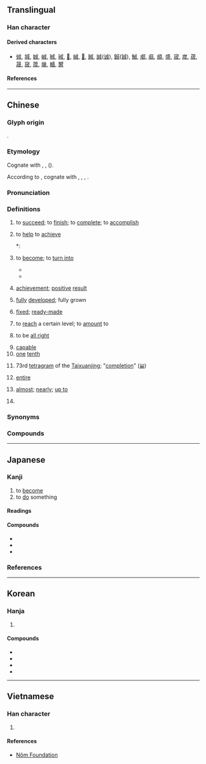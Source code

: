 {{also|戉}}
{{character info}}
{{character info|0x2F8B2}}
==Translingual==
{{stroke order|type=animate}}

===Han character===
{{Han char|rn=62|rad=戈|as=03|sn=6|four=53200|canj=IHS|ids=⿵戊𠃌}}

====Derived characters====
* [[𠉛]], [[城]], [[娍]], [[峸]], [[晠]], [[珹]], [[𥓉]], [[絾]], [[𢧚]], [[臹]], [[誠]]([[诚]]), [[鋮]]([[铖]]), [[鯎]], [[郕]], [[㼩]], [[䫆]], [[盛]], [[宬]], [[𡷫]], [[荿]], [[晟]], [[窚]], [[筬]], [[㡬]], [[𣚺]], [[膥]]

====References====
{{Han ref|kx=0411.110|dkj=11542|dj=0752.170|hdz=21399.010|uh=6210|ud=25104|bh=A6A8|bd=42664}}
{{Han ref|uh=2F8B2}}

----

==Chinese==
{{zh-forms|alt=𢦩}}

===Glyph origin===
{{Han etyl}}
{{Han compound|戊|丁|c1=s|c2=p|ls=psc}}.

===Etymology===
Cognate with {{och-l|盛|id=1|to hold with a receptacle}}, {{och-l|城|city wall; city}}, {{och-l|盛|id=2|abundant; flourishing}} ({{zh-ref|Schuessler, 2007}}).

According to {{zh-ref|Bodman (1980)}}, cognate with {{cog|bo|གྱང༌||wall}}, {{cog|bo|འགེངས་པ||to fill}}, {{cog|bo|བཀང༌||to fill to the brim}},  {{cog|bo|སྐོང་བ||to fulfill}}.

===Pronunciation===
{{zh-pron
|m=chéng,er=y
|m_note=chéngr - "one tenth"
|m-s=cen2
|c=sing4,seng4,cing4
|c_note=sing4 - literary; seng4 - vernacular; cing4 - rare (e.g. {{zh-l|*成數}})
|c-t=sen3,siang3
|c-t_note=sen3 - literary; siang3 - vernacular
|g=sang4/cang2
|h=pfs=sṳ̀n/sàng;gd=sen2/sang2
|h_note=sṳ̀n/sen2 - literary; sàng/sang2 - vernacular
|j=ceng1
|mb=chěng/iǎng
|md=sìng/siàng/chiàng
|md_note=chiàng - vernacular ("to help complete"); siàng - vernacular ("approximate number, post-verbal complement"); sìng - literary
|mn=ml,jj,tw:chhiâⁿ/ml,jj,tw:chiâⁿ/siâⁿ/ml,jj,tw:sêng
|mn_note=chhiâⁿ - vernacular in 成格 ; chiâⁿ - vernacular ("almost", "to become"); siâⁿ - vernacular ("one tenth"); sêng - literary
|mn-t=cian5/zian5/sian5/sêng5
|mn-t_note=cian5, zian5, sian5 - vernacular; sêng5 - literary
|w=3zen
|x=chen2
|ma=y
|mc=y
|oc=y
|cat=a,n,pn,c:adv
}}

===Definitions===
{{zh-hanzi}}

# to [[succeed]]; to [[finish]]; to [[complete]]; to [[accomplish]]
#: {{zh-x|大功告成|(of a project, work, etc.) to be completed}}
#: {{zh-x|沒有 錢 什麼 事情 都 辦 不 成。|Without money nothing can be done.}}
#: {{zh-x|這 種 人 成 不了{liǎo} 大事 的。|These people are not able to accomplish anything significant.}}
# to [[help]] to [[achieve]]
#: {{zh-x|成全|to help (somebody) succeed}}
#*: {{zh-x|子 曰：「君子 成.人.之.美，不 成 人 之 惡{è}。小人 反 是。」|The Master said, "The superior man seeks to '''perfect''' the admirable qualities of men, and does not seek to '''perfect''' their bad qualities. The mean man does the opposite of this."|ref=Analects}}
# to [[become]]; to [[turn into]]
#: {{zh-x|衰變 成 鉛 @206|decay '''into''' <sup>206</sup>Pb}}
#: {{zh-x|兩 人 成 了 朋友。|The two '''became''' friends.}}
#: {{zh-x|我們 要 把 學生 培養 成 有 理想、有 道德、有 文化 的 人。|We have to nurture students '''into''' people with ideals, morals and education.}}
#* {{zh-x|即食麵 係 將 麵 壓 成 一塊。|Instant noodles are noodles compressed '''into''' a slab.|C|ref='''2010''', ''Cantonese Wikipedia'', [[w:zh-yue:即食麪|即食麪]]}}
#* {{zh-x|沙士{si6-2}（「士」讀 成 第二 聲）|"{{m|zh|沙士}}" (with {{m|zh|士}} read '''in'''/'''as''' the second tone)|C|ref='''2007''', ''Cantonese Wikipedia'', [[w:zh-yue:沙士|沙士]]}}
#: {{zh-x|你 搵工 搵 成{seng4} 點 呀？|How's the job hunting going?|C}}
#: {{zh-x|琴日 個 蛋糕 整 成{seng4} 點 呀？|How did the cake from yesterday go?|C}}
# [[achievement]]; [[positive]] [[result]]
#: {{zh-x|守成|to maintain the achievements of one's predecessors}}
#: {{zh-x|坐享其成|to sit idle and enjoy the '''fruits''' of others' work}}
# {{lb|zh|in compounds}} [[fully]] [[developed]]; fully grown
#: {{zh-x|成人|adult}}
#: {{zh-x|成蟲|imago}}
# [[fixed]]; [[ready-made]]
#: {{zh-x|成語|chengyu (a certain kind of Chinese set phrase)}}
#: {{zh-x|成見|preconceived idea; preconception}}
#: {{zh-x|成衣|ready-made clothes}}
# to [[reach]] a certain level; to [[amount]] to
#: {{zh-x|成批 購買|to buy in batches}}
#: {{zh-x|成千上萬|by the thousands and tens of thousands}}
#: {{zh-x|成雙成對|forming pairs}}
# to be [[all right]]
#: {{zh-x|你 不 去 可 不 成。|No, you must go.}}
# [[capable]]
# [[one]] [[tenth]]
#: {{zh-x|三 成|three '''tenths''' (30%)}}
#: {{zh-x|五 成 半|5.5 '''tenths''' (55%)|C}}
#: {{zh-x|八 成 九|8.9 '''tenths''' (89%)}}
# 73rd [[tetragram]] of the [[Taixuanjing]]; "[[completion]]" ([[𝍎]])
# {{lb|zh|Cantonese}} [[entire]]
#: {{zh-x|成{seng4} 塊 肉|'''entire''' piece of meat|C}}
#: {{zh-x|成{seng4} 隻 狗 噉|'''entirely''' like a dog|C}}
#: {{zh-x|成{seng4} 件 事|the '''entire''' matter|C}}
# {{lb|zh|Cantonese}}{{lb|zh|Taiwan Hokkien}} [[almost]]; [[nearly]]; [[up to]]
#: {{zh-x|高 咗 成{seng4} 四 寸|grew '''almost''' four inches|C}}
#: {{zh-x|成{seng4} 一 點鐘 仲 唔 返屋企|'''nearly''' 1 o'clock, yet they won't return home|C|ref={{l|zh||開放詞典}} [Kaifang Cidian]}}
# {{surname|zh}}

===Synonyms===
{{zh-dial|整}}

===Compounds===
{{zh-der|成案|成百|成敗|成幫結夥|成倍|成本|成本會計|成才|成材|成材林|成蟲|成典|成丁|成堆|成對|成法|成方|成方兒|成分|成份|成風|成個兒|成功|成規|成果|成婚|成活|成績|成家|成家立業|成見|成交|成就|成立|成例|成殮|成林|成龍配套|成眠|成名|成名成家|成命|成年|成年累月|成批|成癖|成品|成品糧|成氣候|成器|成千上萬|成親|成全|成群|成人|成人教育|成人之美|成仁|成色|成式|成事|成事不足，敗事有餘|成書|成熟|成數|成雙|成說|成訟|成算|成套|成天|成為|成文|成文法|成問題|成想|成效|成心|成行|成形|成型|成性|成宿|成藥|成也蕭何，敗也蕭何|成夜|成衣|成議|成因|成陰|成癮|成語|成員|成約|成災|成章|成則為王，敗則為賊|成長|成竹在胸|成總兒|勞成|形成層|匠成|加成|合成詞|八成|功成|不成材|慶成|不成文|偶成|不成才|學成|七八成|九成宮|了不成|不成人|不成話|八成新|合成皮|年成|合成乳|九成|九成九|形成|廣成子|半成品|垂成|不成器|小成|作成|促成|容成|一成|不成章|完成|不成|告成|大成殿|大成|大八成|十成|圓成|吃現成|保成|周成王|司成|天成|合成數|削成|合成|守成|不成字|問成|成房|成言|成周|成衣鋪|成年期|成德|撿現成|成佛|成皋|成窯|成禮|成總|收成|成湯|期成|真成|成頭|成日家|成精|成長股|無成|牢成|成化窯|成長率|既成|武成王|成實師|成正果|成歡|成績單|成蹊|成就感|混成|成屋|成窩兒|成人病|成丁禮|成擒|沒十成|成除服|成招|成名術|成熟期|成樣|現成|成日|深成岩|晚成|提成|秋成|成年禮|禮成|成交量|磨成|留成|成實論|成道|相成|火成岩|渾成|目成|成俗|成漢|成童|玉成|成功嶺|求成|當成|次成河|生成|成兒|成副兒|現成話|成局|成色劑|有成|成姻|海成層|成化|構成|成合|湊成|成仙|看成|漫成|成衣廠|湊現成|現成飯|成音|水成岩|成龍|成篇|成阻|成誦|漢成帝|成均|未成年|成服|成務|管成|速成|責成|蘭成|難不成|質成|速成班|總成|終不成|落成|褒成侯|道成溜|胚形成|蔚成|集大成|鬢成絲|考成|老成人|長成|陶成|裁成|行成|負成長|變成|養成|老成|達成|贊成|見成|釀成|造成|製成|織成|組成|續成|水到渠成|心想事成|豆腐盤成肉價錢|相輔相成|成者為王，敗者為寇|成福|聯成|福成|有志者事竟成|自成一家|成都|言之成理}}

{{zh-cat|Beginning|Intermediate}}

----

==Japanese==
{{ja-kanji forms-IVS
|code=2F8B2
|svs=0
|vs1=01
|vs2=03
|col-vs1=aj
|col-vs2=hdmj
|pic-shin=U6210-j.svg
|pic-kyu=U2f8b2.svg
|ref={{R:Kanjipedia|0003847600}}
|ref2={{R:ja:KDJ|912|506}}
}}

===Kanji===
{{ja-kanji|grade=4|kyu=&#x2F8B2;|rs=戈03}}

# to [[become]]
# to [[do]] something

====Readings====
{{ja-readings
|goon=じょう<じやう
|kanon=せい
|kun=な-す, な-る, たい-らぎ
|nanori=あき, あきら, おさむ, さだ, さだむ, しげ, しげる, そん, たえ, なお, なり, なる, のり, はかる, はる, ひで, ひら, ふさ, まさ, みち, みのる, よし, り
}}

====Compounds====
{{der-top|Compounds}}
* {{ja-r|成立|せいりつ}}
* {{ja-r|成程|なるほど}}
* {{ja-r|成%田|^なり%た}}
{{der-bottom}}

===References===
<references/>

----

==Korean==

===Hanja===
{{ko-hanja|[[이루다|이룰]]|성}}

# {{hanja form of|성|[[accomplishment]]}}

====Compounds====
* {{ko-l|달성|[[achievement]]|達成}}
* {{ko-l|완성|[[completion]]|完成}}
* {{ko-l|성공|[[success]]|成功}}
* {{ko-l|성장|[[growth]]|成長}}

----

==Vietnamese==

===Han character===
{{vi-readings|readings=thành,thình|rs=戈03}}

# {{rfdef|vi|sort=戈03}}

====References====
* [http://nomfoundation.org/common/nom_details.php?codepoint=6210&img=1 Nôm Foundation]